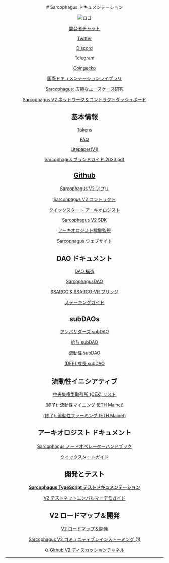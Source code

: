 <div align="center">
# Sarcophagus ドキュメンテーション

![ロゴ](/logo1.png)

[開発者チャット](https://discord.gg/DKhaF5CkkN)

[Twitter](https://twitter.com/sarcophagusio)

[Discord](https://discord.gg/5XkvsEmMab)

[Telegram](https://t.me/+-jpF6NW6KSNiODEx)

[Coingecko](https://www.coingecko.com/en/coins/sarcophagus)

[国際ドキュメンテーションライブラリ](https://www.notion.so/International-Documentation-Library-e8ad6257dfa747c6b2a2021aee5a4c41?pvs=21)

[Sarcophagus: 広範なユースケース研究](/ja/usecase/README)

[Sarcophagus V2 ネットワーク＆コントラクトダッシュボード](https://dune.com/sliceanalytics/sarcophagus-network)

## 基本情報

[Tokens](https://www.notion.so/Tokens-e60a6a913e1741f9bd33c4069ee8657c?pvs=21)

[FAQ](https://www.notion.so/FAQ-01f05ff02f06426d9fce437415830f09?pvs=21)

[Litepaper(V1)](https://www.notion.so/Litepaper-V1-e97a637e2b234a71ad5a363dc88cea75?pvs=21)

[Sarcophagus ブランドガイド 2023.pdf](https://s3-us-west-2.amazonaws.com/secure.notion-static.com/82feee8a-ed29-41aa-b70b-68c7e919484d/Sarco_Brand_Guide_2023_(1).pdf)

## [Github](https://github.com/sarcophagus-org/)

[Sarcophagus V2 アプリ](https://github.com/sarcophagus-org/sarcophagus-v2-app)

[Sarcohpagus V2 コントラクト](https://github.com/sarcophagus-org/sarcophagus-v2-contracts)

[クイックスタート アーキオロジスト](https://github.com/sarcophagus-org/quickstart-archaeologist)

[Sarcophagus V2 SDK](https://github.com/sarcophagus-org/sarcophagus-v2-sdk)

[アーキオロジスト稼働監視](https://github.com/sarcophagus-org/archaeologist-uptime-monitor)

[Sarcophagus ウェブサイト](https://github.com/sarcophagus-org/marketing_site)

## DAO ドキュメント

[DAO 構造](https://www.notion.so/DAO-Structure-02b35f119a4b4a50903ada764be6c17d?pvs=21)

[SarcophagusDAO](https://www.notion.so/SarcophagusDAO-7bb363de6f6f424baeb4a94c0994ef50?pvs=21)

[$SARCO & $SARCO-VR ブリッジ](https://www.notion.so/SARCO-SARCO-VR-Bridge-7655d8dd44784738806d8b1707040023?pvs=21)

[ステーキングガイド](https://www.notion.so/Staking-Guide-e1afb25be5f14c84a05b7ab4714bf940?pvs=21)

## subDAOs

[アンバサダーズ subDAO](https://www.notion.so/Ambassadors-subDAO-a5c6fb5f3687497c9a500f307a0ddbb8?pvs=21)

[給与 subDAO](https://www.notion.so/Payroll-subDAO-336896cf76894488b677659f88d681e0?pvs=21)

[流動性 subDAO](https://www.notion.so/Liquidity-subDAO-a84fc98dc69342a19f644e9f1f67213c?pvs=21)

[(DEP) 成長 subDAO](https://www.notion.so/DEP-Growth-subDAO-34743119287345a2a8274f84fae8c46f?pvs=21)

## 流動性イニシアティブ

[中央集権型取引所 (CEX) リスト](https://www.notion.so/Centralized-Exchange-CEX-Listings-5766aeff95f24ff5b50dd472e75e9b57?pvs=21)

[(終了): 流動性マイニング (ETH Mainet)](https://www.notion.so/ENDED-Liquidity-Mining-ETH-Mainet-4d41604918b549a6858d4b5df57bffdf?pvs=21)

[(終了): 流動性ファーミング (ETH Mainet)](https://www.notion.so/ENDED-Liquidity-Farming-ETH-Mainet-90f20f3f156f470888cd115b7a906856?pvs=21)

## アーキオロジスト ドキュメント

[Sarcophagus ノードオペレーターハンドブック](https://www.notion.so/Sarcophagus-Node-Operator-Handbook-c9e15e4313bd40728547809965c2ddf9?pvs=21)

[クイックスタートガイド](https://github.com/sarcophagus-org/quickstart-archaeologist)

## 開発とテスト

[**Sarcophagus TypeScript テストドキュメンテーション**](https://www.notion.so/Sarcophagus-Typescript-Testing-Documentation-1a752dd2d25e4f05b4b701b847a419a1?pvs=21)

[V2 テストネットエンバルマーデモガイド](https://www.notion.so/V2-Testnet-Embalmer-Demo-Walkthrough-fd97e3bbe7b54fe79147d277333b12fc?pvs=21)

## V2 ロードマップ＆開発

[V2 ロードマップ＆開発](https://www.notion.so/V2-Roadmap-Development-24742d3e573e49938bca39f7fe384ad0?pvs=21)

[Sarcophagus V2 コミュニティブレインストーミング (1)](https://www.notion.so/Sarcophagus-V2-Community-Brainstorming-1-696c6b6c5c004da6b1af6215686094d9?pvs=21)

 ⚙️ [Github V2 ディスカッションチャネル](https://github.com/sarcophagus-org/sarcophagus-v2/discussions)
 </div>

 ---
